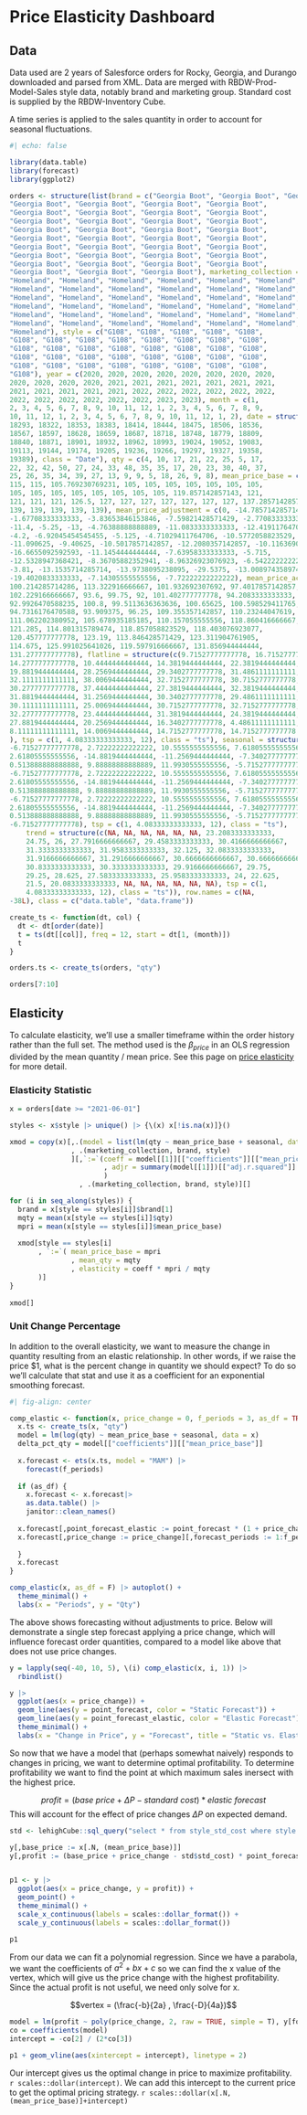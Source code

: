 # Price Elasticity Dashboard

## Data

Data used are 2 years of Salesforce orders for Rocky, Georgia, and Durango downloaded and parsed from XML. Data are merged with RBDW-Prod-Model-Sales style data, notably brand and marketing group. Standard cost is supplied by the RBDW-Inventory Cube.

A time series is applied to the sales quantity in order to account for seasonal fluctuations. 

```r
#| echo: false

library(data.table)
library(forecast)
library(ggplot2)

orders <- structure(list(brand = c("Georgia Boot", "Georgia Boot", "Georgia Boot", 
"Georgia Boot", "Georgia Boot", "Georgia Boot", "Georgia Boot", 
"Georgia Boot", "Georgia Boot", "Georgia Boot", "Georgia Boot", 
"Georgia Boot", "Georgia Boot", "Georgia Boot", "Georgia Boot", 
"Georgia Boot", "Georgia Boot", "Georgia Boot", "Georgia Boot", 
"Georgia Boot", "Georgia Boot", "Georgia Boot", "Georgia Boot", 
"Georgia Boot", "Georgia Boot", "Georgia Boot", "Georgia Boot", 
"Georgia Boot", "Georgia Boot", "Georgia Boot", "Georgia Boot", 
"Georgia Boot", "Georgia Boot", "Georgia Boot", "Georgia Boot", 
"Georgia Boot", "Georgia Boot", "Georgia Boot"), marketing_collection = c("Homeland", 
"Homeland", "Homeland", "Homeland", "Homeland", "Homeland", "Homeland", 
"Homeland", "Homeland", "Homeland", "Homeland", "Homeland", "Homeland", 
"Homeland", "Homeland", "Homeland", "Homeland", "Homeland", "Homeland", 
"Homeland", "Homeland", "Homeland", "Homeland", "Homeland", "Homeland", 
"Homeland", "Homeland", "Homeland", "Homeland", "Homeland", "Homeland", 
"Homeland", "Homeland", "Homeland", "Homeland", "Homeland", "Homeland", 
"Homeland"), style = c("G108", "G108", "G108", "G108", "G108", 
"G108", "G108", "G108", "G108", "G108", "G108", "G108", "G108", 
"G108", "G108", "G108", "G108", "G108", "G108", "G108", "G108", 
"G108", "G108", "G108", "G108", "G108", "G108", "G108", "G108", 
"G108", "G108", "G108", "G108", "G108", "G108", "G108", "G108", 
"G108"), year = c(2020, 2020, 2020, 2020, 2020, 2020, 2020, 2020, 
2020, 2020, 2020, 2020, 2021, 2021, 2021, 2021, 2021, 2021, 2021, 
2021, 2021, 2021, 2021, 2021, 2022, 2022, 2022, 2022, 2022, 2022, 
2022, 2022, 2022, 2022, 2022, 2022, 2023, 2023), month = c(1, 
2, 3, 4, 5, 6, 7, 8, 9, 10, 11, 12, 1, 2, 3, 4, 5, 6, 7, 8, 9, 
10, 11, 12, 1, 2, 3, 4, 5, 6, 7, 8, 9, 10, 11, 12, 1, 2), date = structure(c(18262, 
18293, 18322, 18353, 18383, 18414, 18444, 18475, 18506, 18536, 
18567, 18597, 18628, 18659, 18687, 18718, 18748, 18779, 18809, 
18840, 18871, 18901, 18932, 18962, 18993, 19024, 19052, 19083, 
19113, 19144, 19174, 19205, 19236, 19266, 19297, 19327, 19358, 
19389), class = "Date"), qty = c(4, 10, 17, 21, 22, 25, 5, 17, 
22, 32, 42, 50, 27, 24, 33, 48, 35, 35, 17, 20, 23, 30, 40, 37, 
25, 26, 35, 34, 39, 27, 13, 9, 9, 5, 18, 26, 9, 8), mean_price_base = c(115, 
115, 115, 105.769230769231, 105, 105, 105, 105, 105, 105, 105, 
105, 105, 105, 105, 105, 105, 105, 105, 119.857142857143, 121, 
121, 121, 121, 126.5, 127, 127, 127, 127, 127, 127, 127, 137.285714285714, 
139, 139, 139, 139, 139), mean_price_adjustment = c(0, -14.7857142857143, 
-1.67708333333333, -3.83653846153846, -7.59821428571429, -2.77083333333333, 
-11.4, -5.25, -13, -4.76388888888889, -11.0833333333333, -12.4191176470588, 
-4.2, -6.92045454545455, -5.125, -4.71029411764706, -10.5772058823529, 
-11.090625, -9.40625, -10.5017857142857, -12.2080357142857, -10.116369047619, 
-16.6655092592593, -11.1454444444444, -7.63958333333333, -5.715, 
-12.5328947368421, -8.36705882352941, -8.96326923076923, -6.54222222222222, 
-3.81, -13.1535714285714, -13.9738095238095, -29.5375, -13.0089743589744, 
-19.4020833333333, -7.14305555555556, -7.72222222222222), mean_price_actual_n_adj = c(115, 
100.214285714286, 113.322916666667, 101.932692307692, 97.4017857142857, 
102.229166666667, 93.6, 99.75, 92, 101.402777777778, 94.2083333333333, 
92.9926470588235, 100.8, 99.5113636363636, 100.65625, 100.598529411765, 
94.7316176470588, 93.909375, 96.25, 109.355357142857, 110.23244047619, 
111.062202380952, 105.678935185185, 110.157055555556, 118.860416666667, 
121.285, 114.801315789474, 118.857058823529, 118.403076923077, 
120.457777777778, 123.19, 113.846428571429, 123.311904761905, 
114.675, 125.991025641026, 119.597916666667, 131.856944444444, 
131.277777777778), flatline = structure(c(9.71527777777778, 16.7152777777778, 
14.2777777777778, 10.4444444444444, 14.3819444444444, 22.3819444444444, 
19.8819444444444, 28.2569444444444, 29.3402777777778, 31.4861111111111, 
32.1111111111111, 38.0069444444444, 32.7152777777778, 30.7152777777778, 
30.2777777777778, 37.4444444444444, 27.3819444444444, 32.3819444444444, 
31.8819444444444, 31.2569444444444, 30.3402777777778, 29.4861111111111, 
30.1111111111111, 25.0069444444444, 30.7152777777778, 32.7152777777778, 
32.2777777777778, 23.4444444444444, 31.3819444444444, 24.3819444444444, 
27.8819444444444, 20.2569444444444, 16.3402777777778, 4.48611111111111, 
8.11111111111111, 14.0069444444444, 14.7152777777778, 14.7152777777778
), tsp = c(1, 4.08333333333333, 12), class = "ts"), seasonal = structure(c(-5.71527777777777, 
-6.71527777777778, 2.72222222222222, 10.5555555555556, 7.61805555555556, 
2.61805555555556, -14.8819444444444, -11.2569444444444, -7.34027777777778, 
0.513888888888888, 9.88888888888889, 11.9930555555556, -5.71527777777777, 
-6.71527777777778, 2.72222222222222, 10.5555555555556, 7.61805555555556, 
2.61805555555556, -14.8819444444444, -11.2569444444444, -7.34027777777778, 
0.513888888888888, 9.88888888888889, 11.9930555555556, -5.71527777777777, 
-6.71527777777778, 2.72222222222222, 10.5555555555556, 7.61805555555556, 
2.61805555555556, -14.8819444444444, -11.2569444444444, -7.34027777777778, 
0.513888888888888, 9.88888888888889, 11.9930555555556, -5.71527777777777, 
-6.71527777777778), tsp = c(1, 4.08333333333333, 12), class = "ts"), 
    trend = structure(c(NA, NA, NA, NA, NA, NA, 23.2083333333333, 
    24.75, 26, 27.7916666666667, 29.4583333333333, 30.4166666666667, 
    31.3333333333333, 31.9583333333333, 32.125, 32.0833333333333, 
    31.9166666666667, 31.2916666666667, 30.6666666666667, 30.6666666666667, 
    30.8333333333333, 30.3333333333333, 29.9166666666667, 29.75, 
    29.25, 28.625, 27.5833333333333, 25.9583333333333, 24, 22.625, 
    21.5, 20.0833333333333, NA, NA, NA, NA, NA, NA), tsp = c(1, 
    4.08333333333333, 12), class = "ts")), row.names = c(NA, 
-38L), class = c("data.table", "data.frame"))

create_ts <- function(dt, col) {
  dt <- dt[order(date)]
  t = ts(dt[[col]], freq = 12, start = dt[1, (month)])
  t
}

orders.ts <- create_ts(orders, "qty")

orders[7:10]
```

## Elasticity

To calculate elasticity, we'll use a smaller timeframe within the order history rather than the full set. The method used is the $\beta_{price}$ in an OLS regression divided by the mean quantity / mean price. See this page on [price elasticity](Research/price_elasticity.html) for more detail. 

### Elasticity Statistic

```r
x = orders[date >= "2021-06-01"]

styles <- x$style |> unique() |> {\(x) x[!is.na(x)]}()

xmod = copy(x)[,.(model = list(lm(qty ~ mean_price_base + seasonal, data = .SD)))
               , .(marketing_collection, brand, style)
               ][,`:=`(coeff = model[[1]][["coefficients"]][["mean_price_base"]]
                       , adjr = summary(model[[1]])[["adj.r.squared"]]
                       )
                 , .(marketing_collection, brand, style)][]

for (i in seq_along(styles)) {
  brand = x[style == styles[i]]$brand[1]
  mqty = mean(x[style == styles[i]]$qty)
  mpri = mean(x[style == styles[i]]$mean_price_base)
  
  xmod[style == styles[i]
       , `:=`( mean_price_base = mpri
               , mean_qty = mqty
               , elasticity = coeff * mpri / mqty
       )]
}
      
xmod[]

```

### Unit Change Percentage

In addition to the overall elasticity, we want to measure the change in quantity resulting from an elastic relationship. In other words, if we raise the price $1, what is the percent change in quantity we should expect? To do so we'll calculate that stat and use it as a coefficient for an exponential smoothing forecast. 

```r
#| fig-align: center

comp_elastic <- function(x, price_change = 0, f_periods = 3, as_df = TRUE) {
  x.ts <- create_ts(x, "qty")
  model = lm(log(qty) ~ mean_price_base + seasonal, data = x)
  delta_pct_qty = model[["coefficients"]][["mean_price_base"]]
  
  x.forecast <- ets(x.ts, model = "MAM") |> 
    forecast(f_periods) 
  
  if (as_df) {
    x.forecast <- x.forecast|>
    as.data.table() |>
    janitor::clean_names()
  
  x.forecast[,point_forecast_elastic := point_forecast * (1 + price_change * delta_pct_qty)]
  x.forecast[,price_change := price_change][,forecast_periods := 1:f_periods]
  
  }
  x.forecast
}

comp_elastic(x, as_df = F) |> autoplot() + 
  theme_minimal() + 
  labs(x = "Periods", y = "Qty")
```

The above shows forecasting without adjustments to price. Below will demonstrate a single step forecast applying a price change, which will influence forecast order quantities, compared to a model like above that does not use price changes.   

```r
y = lapply(seq(-40, 10, 5), \(i) comp_elastic(x, i, 1)) |>
  rbindlist()

y |>
  ggplot(aes(x = price_change)) + 
  geom_line(aes(y = point_forecast, color = "Static Forecast")) + 
  geom_line(aes(y = point_forecast_elastic, color = "Elastic Forecast")) + 
  theme_minimal() + 
  labs(x = "Change in Price", y = "Forecast", title = "Static vs. Elastic Forecasts")
```

So now that we have a model that (perhaps somewhat naively) responds to changes in pricing, we want to determine optimal profitability. To determine profitability we want to find the point at which maximum sales inersect with the highest price. 

$$
profit = (base\ price+\Delta P - standard\ cost) * elastic\ forecast
$$
This will account for the effect of price changes $\Delta P$ on expected demand. 

```r
std <- lehighCube::sql_query("select * from style_std_cost where style = 'G108'")

y[,base_price := x[.N, (mean_price_base)]]
y[,profit := (base_price + price_change - std$std_cost) * point_forecast_elastic]


p1 <- y |>
  ggplot(aes(x = price_change, y = profit)) + 
  geom_point() +
  theme_minimal() +
  scale_x_continuous(labels = scales::dollar_format()) + 
  scale_y_continuous(labels = scales::dollar_format())

p1
```

From our data we can fit a polynomial regression. Since we have a parabola, we want the coefficients of $a^2+bx+c$ so we can find the x value of the vertex, which will give us the price change with the highest profitability. Since the actual profit is not useful, we need only solve for x. 

$$vertex = (\frac{-b}{2a} , \frac{-D}{4a})$$

```r
model = lm(profit ~ poly(price_change, 2, raw = TRUE, simple = T), y[forecast_periods == 1]) 
co = coefficients(model)
intercept = -co[2] / (2*co[3])

p1 + geom_vline(aes(xintercept = intercept), linetype = 2)
``` 

Our intercept gives us the optimal change in price to maximize profitability. `r scales::dollar(intercept)`. We can add this intercept to the current price to get the optimal pricing strategy. `r scales::dollar(x[.N, (mean_price_base)]+intercept)` 
